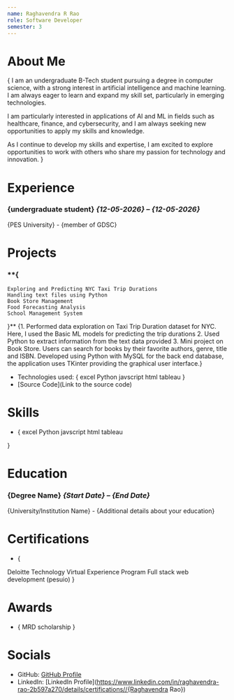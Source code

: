 ```yaml
---
name: Raghavendra R Rao
role: Software Developer
semester: 3
---
```


# About Me

{
    I am an undergraduate B-Tech student pursuing a degree in computer science, with a strong interest in artificial intelligence and machine learning. I am always eager to learn and expand my skill set, particularly in emerging technologies.

I am particularly interested in applications of AI and ML in fields such as healthcare, finance, and cybersecurity, and I am always seeking new opportunities to apply my skills and knowledge.

As I continue to develop my skills and expertise, I am excited to explore opportunities to work with others who share my passion for technology and innovation.
}

# Experience

### **{undergraduate student}** _{12-05-2026} – {12-05-2026}_
{PES University} - {member of GDSC}

# Projects

### **{
    Exploring and Predicting NYC Taxi Trip Durations
    Handling text files using Python
    Book Store Management   
    Food Forecasting Analysis
    School Management System
}**
{1. Performed data exploration on Taxi Trip Duration dataset for NYC. Here, I used the Basic ML models for predicting the trip durations
2. Used Python to extract information from the text data provided
3. Mini project on Book Store. Users can search for books by their favorite authors, genre, title and ISBN. Developed using Python with MySQL for the back end database, the application uses TKinter providing the graphical user interface.}
- Technologies used: {
    excel
    Python
    javscript
    html
    tableau
}
- [Source Code](Link to the source code)

# Skills

- {
     excel
    Python
    javscript
    html
    tableau

}

# Education

### {Degree Name} _{Start Date} – {End Date}_
{University/Institution Name} - {Additional details about your education}

# Certifications

- {
    
Deloitte Technology Virtual Experience Program
Full stack web development (pesuio)
}

# Awards

- {
    MRD scholarship
}

# Socials

- GitHub: [GitHub Profile](https://github.com/raghavendra7936/{raghavendra7936})
- LinkedIn: [LinkedIn Profile](https://www.linkedin.com/in/raghavendra-rao-2b597a270/details/certifications//{Raghavendra Rao})
